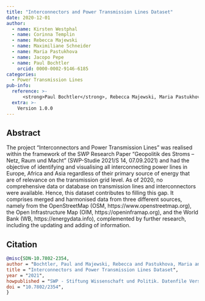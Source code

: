 ```yaml
---
title: "Interconnectors and Power Transmission Lines Dataset"
date: 2020-12-01
author:
  - name: Kirsten Westphal
  - name: Corinna Templin
  - name: Rebecca Majewski
  - name: Maximiliane Schneider
  - name: Maria Pastukhova
  - name: Jacopo Pepe
  - name: Paul Bochtler
    orcid: 0000-0002-9146-6185
categories: 
  - Power Transmission Lines
pub-info:
  reference: >-
      <strong>Paul Bochtler</strong>, Rebecca Majewski, Maria Pastukhova, Jacopo Pepe, Maximiliane Schneider, Corinna Templin, & Kirsten Westphal. “Interconnectors and Power Transmission Lines Dataset,” SWP - Stiftung Wissenschaft und Politik, Version 1.0.0, Dataset, doi: <a href="https://doi.org/10.7802/2354"><code>10.7802/2354</code> </a>.
  extra: >-
    Version 1.0.0
---
```


## Abstract

The project “Interconnectors and Power Transmission Lines” was realised within the framework of the SWP Research Paper “Geopolitik des Stroms – Netz, Raum und Macht” (SWP-Studie 2021/S 14, 07.09.2021) and had the objective of identifying and visualising all interconnecting power lines in Europe, Africa and Asia regardless of their primary source of energy that are of relevance on the transmission grid level. As of 2020, no comprehensive data or database on transmission lines and interconnectors were available. Hence, this dataset contributes to filling this gap. It comprises merged and harmonised data from three different sources, namely from the OpenStreetMap (OSM, https://www.openstreetmap.org), the Open Infrastructure Map (OIM, https://openinframap.org), and the World Bank (WB, https://energydata.info), complemented by further research, including the updating and adding of information. 



## Citation

```bibtex
@misc{SDN-10.7802-2354,
author = "Bochtler, Paul and Majewski, Rebecca and Pastukhova, Maria and Pepe, Jacopo and Schneider, Maximiliane and Templin, Corinna and Westphal, Kirsten",
title = "Interconnectors and Power Transmission Lines Dataset",
year = "2021",
howpublished = "SWP - Stiftung Wissenschaft und Politik. Datenfile Version 1.0.0, https://doi.org/10.7802/2354",
doi = "10.7802/2354",
}
```
